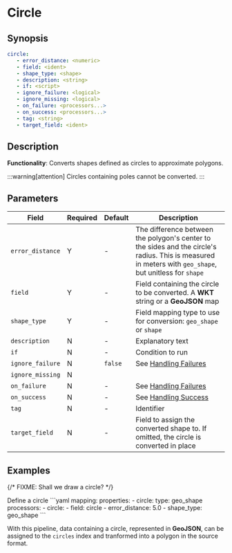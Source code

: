 # Circle

## Synopsis

```yaml {2-4}
circle:
   - error_distance: <numeric>
   - field: <ident>
   - shape_type: <shape>
   - description: <string>
   - if: <script>
   - ignore_failure: <logical>
   - ignore_missing: <logical>
   - on_failure: <processors...>
   - on_success: <processors...>
   - tag: <string>
   - target_field: <ident>
```

## Description

**Functionality**: Converts shapes defined as circles to approximate polygons.

:::warning[attention]
Circles containing poles cannot be converted.
:::

## Parameters

|Field|Required|Default|Description|
|---|---|---|---|
|`error_distance`|Y|-|The difference between the polygon's center to the sides and the circle's radius. This is measured in meters with `geo_shape`, but unitless for `shape`|
|`field`|Y|-|Field containing the circle to be converted. A **WKT** string or a **GeoJSON** map|
|`shape_type`|Y|-|Field mapping type to use for conversion: `geo_shape` or `shape`|
|`description`|N|-|Explanatory text|
|`if`|N|-|Condition to run|
|`ignore_failure`|N|`false`|See [Handling Failures](../handling-failures.mdx)|
|`ignore_missing`|N|||
|`on_failure`|N|-|See [Handling Failures](../handling-failures.mdx)|
|`on_success`|N|-|See [Handling Success](../handling-success.mdx)|
|`tag`|N|-|Identifier|
|`target_field`|N|-|Field to assign the converted shape to. If omitted, the circle is converted in place|

## Examples

{/* FIXME: Shall we draw a circle? */}

<ExampleTable>
   <Description>
      Define a circle
   </Description>
   <SampleCode>
      ```yaml
      mapping:
         properties:
            - circle:
               type: geo_shape
      processors:
         - circle:
            - field: circle
            - error_distance: 5.0
            - shape_type: geo_shape
      ```
   </SampleCode>
</ExampleTable>

With this pipeline, data containing a circle, represented in **GeoJSON**, can be assigned to the `circles` index and tranformed into a polygon in the source format.
